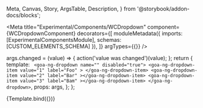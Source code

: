  Meta,
  Canvas,
  Story,
  ArgsTable,
  Description,
} from '@storybook/addon-docs/blocks';

<Meta
  title="Experimental/Components/WCDropdown"
  component={WCDropdownComponent}
  decorators={[
    moduleMetadata({
      imports: [ExperimentalComponentsModule],
      schemas: [CUSTOM_ELEMENTS_SCHEMA]
    }),
  ]}
  argTypes={{}}
/>

  args.changed = (value) => {
    action('value was changed')(value);
  };
  return {
    template: `
    <goa-ng-dropdown name="" disabled="true">
      <goa-ng-dropdown-item value="1" label="Foo" > </goa-ng-dropdown-item>
      <goa-ng-dropdown-item value="2" label="Bar" ></goa-ng-dropdown-item>
      <goa-ng-dropdown-item value="3" label="Bam" ></goa-ng-dropdown-item>
    </goa-ng-dropdown>`,
    props: args,
  };
};

<Story name="Basic">{Template.bind({})}</Story>
